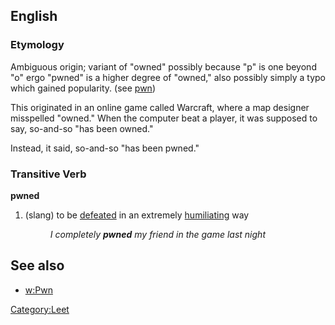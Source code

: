 == English ==
=== Etymology ===
Ambiguous origin; variant of "owned" possibly because "p" is one beyond "o" ergo "pwned" is a higher degree of "owned," also possibly simply a typo which gained popularity.  (see [[w:pwn|pwn]])

This originated in an online game called Warcraft, where a map designer misspelled "owned." When the computer beat a player, it was supposed to say, so-and-so "has been owned."

Instead, it said, so-and-so "has been pwned."

=== Transitive Verb ===
'''pwned'''
# (slang) to be [[defeated]] in an extremely [[humiliating]] way
#: ''I completely '''pwned''' my friend in the game last night''

== See also ==
*[[w:Pwn]]

[[Category:Leet]]